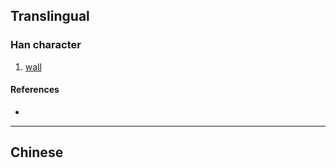 {{also|墻|牆}}
{{character info}}
==Translingual==

===Han character===
{{Han char|rn=32|rad=土|as=11|sn=14|four=|canj=GGCW|ids=⿰土啬}}

# [[wall]]

====References====
* {{Han ref|kx=0238.191|hdz=10479.060|uh=5899|ud=22681}}

----

==Chinese==
{{zh-see|牆}}